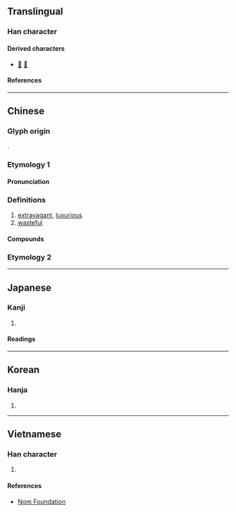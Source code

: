 {{character info}}
==Translingual==

===Han character===
{{Han char|rn=9|rad=人|as=06|sn=8|four=27227|canj=ONIN|ids=⿰亻多}}

====Derived characters====
*[[𣔢]] [[㢋]]

====References====
{{Han ref|kx=0101.190|dkj=00583|dj=0215.010|hdz=10151.080|uh=4F88}}

----

==Chinese==
{{zh-forms}}

===Glyph origin===
{{Han etym}}
{{Han compound|人|多|ls=psc|c1=s|c2=p|t1=person}}. 
===Etymology 1===
====Pronunciation====
{{zh-pron
|m=chǐ
|c=ci2
|mn=qz:chhír/tw,xm,zz:chhí
|mc=y
|oc=y
|cat=a
}}

===Definitions===
{{zh-hanzi}}

# [[extravagant]], [[luxurious]]
# [[wasteful]]

====Compounds====
{{zh-der|不侈|侈侈|侈口|侈弇|侈糜|侈言|侈談|侈論|侈離|侈靡|奢侈|奢侈品|汰侈|浮侈|窮奢極侈|豪侈|踰侈|饒侈}}

===Etymology 2===
{{zh-see|濟|v|{{qualifier|Min}} many}}

----

==Japanese==

===Kanji===
{{ja-kanji|grade=|rs=人06}}

# {{rfdef|ja|sort=人06}}

====Readings====
{{ja-readings
|goon=し
|kanon=し
|kun=おご-る
}}

----

==Korean==

===Hanja===
{{ko-hanja|치}}

# {{rfdef|ko|sort=人06}}

----

==Vietnamese==

===Han character===
{{vi-readings|reading=[[xỉ]], [[ẩy]], [[xảy]], [[xí]], [[đứa]], [[xẩy]], [[xi]]|rs=人06}}

# {{rfdef|vi|sort=人06}}

====References====
* [http://nomfoundation.org/common/nom_details.php?codepoint=4f88 Nom Foundation]